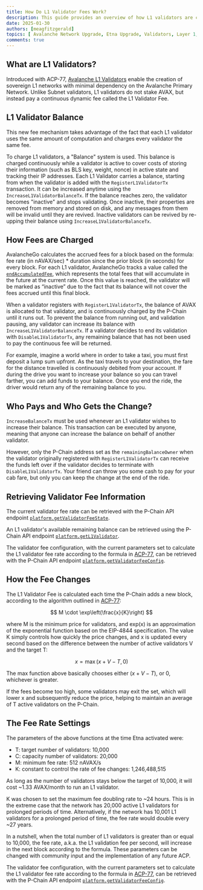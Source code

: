 ```yaml
---
title: How Do L1 Validator Fees Work?
description: This guide provides an overview of how L1 validators are charged AVAX to participate in sovereign L1s, how the fee is determined, and how this information can be retrieved from the Avalanche P-Chain.
date: 2025-01-30
authors: [meagfitzgerald]
topics: [ Avalanche Network Upgrade, Etna Upgrade, Validators, Layer 1, L1, L1 Validators, Continuous L1 Validation Fee]
comments: true
---
```


## What are L1 Validators?

Introduced with ACP-77, [Avalanche L1 Validators](https://build.avax.network/guides/subnet-vs-l1-validators) enable the creation of sovereign L1
networks with minimal dependency on the Avalanche Primary Network. Unlike Subnet validators, L1 validators do not stake AVAX, but instead pay a
continuous dynamic fee called the L1 Validator Fee.

## L1 Validator Balance

This new fee mechanism takes advantage of the fact that each L1 validator uses the same amount of computation and charges every validator the same fee.

To charge L1 validators, a "Balance" system is used. This balance is charged continuously while a validator is active to cover costs of storing their
information (such as BLS key, weight, nonce) in active state and tracking their IP addresses. Each L1 Validator carries a balance, starting from when
the validator is added with the `RegisterL1ValidatorTx` transaction. It can be increased anytime using the `IncreaseL1ValidatorBalanceTx`. If the
balance reaches zero, the validator becomes "inactive" and stops validating. Once inactive, their properties are removed from memory and stored on
disk, and any messages from them will be invalid until they are revived. Inactive validators can be revived by re-upping their balance using
`IncreaseL1ValidatorBalanceTx`.

## How Fees are Charged

AvalancheGo calculates the accrued fees for a block based on the formula: fee rate (in nAVAX/sec) \* duration since the prior block (in seconds) for
every block. For each L1 validator, AvalancheGo tracks a value called the
[`endAccumulatedFee`](https://github.com/ava-labs/avalanchego/blob/ab4619873028fd975dfa6e89e53e555dd53e0cdb/vms/platformvm/state/l1_validator.go#L116-L124), which represents the total fees that will accumulate
in the future at the current rate. Once this value is reached, the validator will be marked as “inactive” due to the fact that its balance will not
cover the fees accrued until this final block.

When a validator registers with `RegisterL1ValidatorTx`, the balance of AVAX is allocated to that validator, and is continuously charged by the
P-Chain until it runs out. To prevent the balance from running out, and validation pausing, any validator can increase its balance with
`IncreaseL1ValidatorBalanceTx`. If a validator decides to end its validation with `DisableL1ValidatorTx`, any remaining balance that has not
been used to pay the continuous fee will be returned.

For example, imagine a world where in order to take a taxi, you must first deposit a lump sum upfront. As the taxi travels to your destination,
the fare for the distance travelled is continuously debited from your account. If during the drive you want to increase your balance so you can
travel farther, you can add funds to your balance. Once you end the ride, the driver would return any of the remaining balance to you.

## Who Pays and Who Gets the Change?

`IncreaseBalanceTx` must be used whenever an L1 validator wishes to increase their balance. This transaction can be executed by anyone, meaning that
anyone can increase the balance on behalf of another validator.

However, only the P-Chain address set as the `remainingBalanceOwner` when the validator originally registered with `RegisterL1ValidatorTx` can receive
the funds left over if the validator decides to terminate with `DisableL1ValidatorTx`. Your friend can throw you some cash to pay for your cab fare,
but only you can keep the change at the end of the ride.

## Retrieving Validator Fee Information

The current validator fee rate can be retrieved with the P-Chain API endpoint
[`platform.getValidatorFeeState`](https://build.avax.network/docs/apis/p-chain/api#platformgetvalidatorfeestate).

An L1 validator's available remaining balance can be retrieved using the P-Chain API endpoint
[`platform.getL1Validator`](https://build.avax.network/docs/apis/p-chain/api#platformgetl1validator).

The validator fee configuration, with the current parameters set to calculate the L1 validator fee rate according to the formula in [ACP-77](https://github.com/avalanche-foundation/ACPs/tree/main/ACPs/77-reinventing-subnets#parameters), can be
retrieved with the P-Chain API endpoint
[`platform.getValidatorFeeConfig`](https://build.avax.network/docs/apis/p-chain/api#platformgetvalidatorfeeconfig).

## How the Fee Changes

The L1 Validator Fee is calculated each time the P-Chain adds a new block, according to the algorithm outlined in
[ACP-77](https://github.com/avalanche-foundation/ACPs/tree/main/ACPs/77-reinventing-subnets#fee-algorithm):

$$ M \cdot \exp\left(\frac{x}{K}\right) $$

where M is the minimum price for validators, and exp(x) is an approximation of the exponential function based on the EIP-4844 specification. The
value K simply controls how quickly the price changes, and x is updated every second based on the difference between the number of active validators
V and the target T:

$$ x = \max(x + V - T, 0) $$

The max function above basically chooses either $(x + V - T)$, or 0, whichever is greater.

If the fees become too high, some validators may exit the set, which will lower x and subsequently reduce the price, helping to maintain an average of
T active validators on the P-Chain.

## The Fee Rate Settings

The parameters of the above functions at the time Etna activated were:

- T: target number of validators: 10,000
- C: capacity number of validators: 20,000
- M: minimum fee rate: 512 nAVAX/s
- K: constant to control the rate of fee changes: 1,246,488,515

As long as the number of validators stays below the target of 10,000, it will cost ~1.33 AVAX/month to run an L1 validator.

K was chosen to set the maximum fee doubling rate to ~24 hours. This is in the extreme case that the network has 20,000 active L1 validators for
prolonged periods of time. Alternatively, if the network has 10,001 L1 validators for a prolonged period of time, the fee rate would double every
~27 years.

In a nutshell, when the total number of L1 validators is greater than or equal to 10,000, the fee rate, a.k.a. the L1 validation fee per second, will
increase in the next block according to the formula. These parameters can be changed with community input and the implementation of any future ACP.

The validator fee configuration, with the current parameters set to calculate the L1 validator fee rate according to the formula in
[ACP-77](https://github.com/avalanche-foundation/ACPs/tree/main/ACPs/77-reinventing-subnets#parameters), can be retrieved with the P-Chain API
endpoint [`platform.getValidatorFeeConfig`](https://build.avax.network/docs/apis/p-chain/api#platformgetvalidatorfeeconfig).
